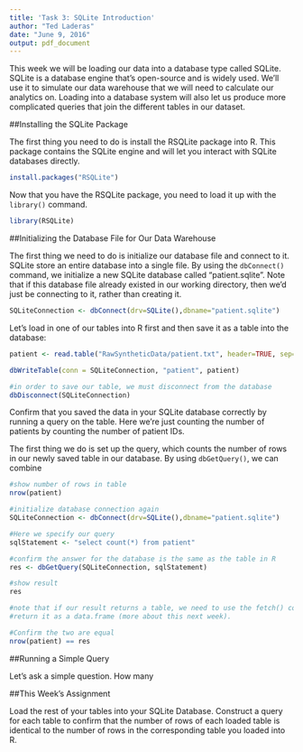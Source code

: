 ```yaml
---
title: 'Task 3: SQLite Introduction'
author: "Ted Laderas"
date: "June 9, 2016"
output: pdf_document
---
```


This week we will be loading our data into a database type called SQLite. SQLite is a database engine that's open-source and is widely used. We'll use it to simulate our data warehouse that we will need to calculate our analytics on. Loading into a database system will also let us produce more complicated queries that join the different tables in our dataset. 

##Installing the SQLite Package

The first thing you need to do is install the RSQLite package into R. This package contains the SQLite engine and will let you interact with SQLite databases directly.

```r
install.packages("RSQLite")
```

Now that you have the RSQLite package, you need to load it up with the `library()` command.

```r
library(RSQLite)
```

##Initializing the Database File for Our Data Warehouse

The first thing we need to do is initialize our database file and connect to it. SQLite store an entire database into a single file. By using the `dbConnect()` command, we initialize a new SQLite database called "patient.sqlite". Note that if this database file already existed in our working directory, then we'd just be connecting to it, rather than creating it.

```r
SQLiteConnection <- dbConnect(drv=SQLite(),dbname="patient.sqlite")
```

Let's load in one of our tables into R first and then save it as a table into the database:

```r
patient <- read.table("RawSyntheticData/patient.txt", header=TRUE, sep="|")

dbWriteTable(conn = SQLiteConnection, "patient", patient)

#in order to save our table, we must disconnect from the database
dbDisconnect(SQLiteConnection)
```

Confirm that you saved the data in your SQLite database correctly by running a query on the table. Here we're just counting the number of patients by counting the number of patient IDs.

The first thing we do is set up the query, which counts the number of rows in our newly saved table in our database. By using `dbGetQuery()`, we can combine 

```r
#show number of rows in table
nrow(patient)

#initialize database connection again
SQLiteConnection <- dbConnect(drv=SQLite(),dbname="patient.sqlite")

#Here we specify our query 
sqlStatement <- "select count(*) from patient"

#confirm the answer for the database is the same as the table in R
res <- dbGetQuery(SQLiteConnection, sqlStatement)

#show result
res

#note that if our result returns a table, we need to use the fetch() command to
#return it as a data.frame (more about this next week).

#Confirm the two are equal
nrow(patient) == res
```

##Running a Simple Query

Let's ask a simple question. How many 

##This Week's Assignment

Load the rest of your tables into your SQLite Database. Construct a query for each table to confirm that the number of rows of each loaded table is identical to the number of rows in the corresponding table you loaded into R.  

